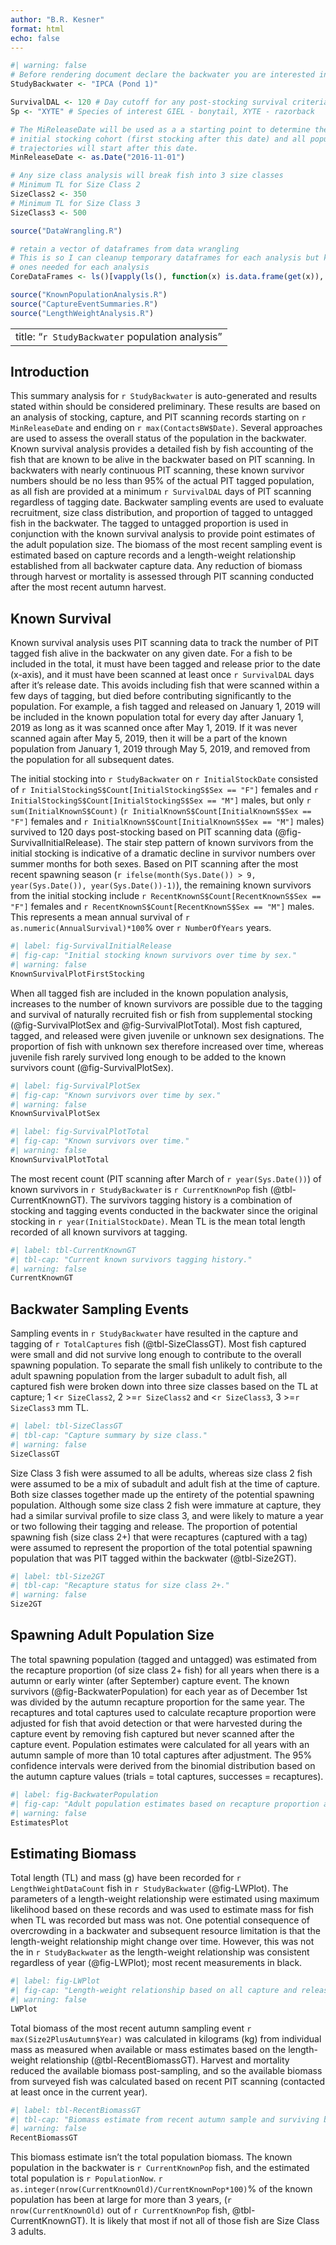 ```yaml
---
author: "B.R. Kesner"
format: html
echo: false
---
```


```r
#| warning: false
# Before rendering document declare the backwater you are interested in
StudyBackwater <- "IPCA (Pond 1)"

SurvivalDAL <- 120 # Day cutoff for any post-stocking survival criteria
Sp <- "XYTE" # Species of interest GIEL - bonytail, XYTE - razorback

# The MiReleaseDate will be used as a a starting point to determine the 
# initial stocking cohort (first stocking after this date) and all population
# trajectories will start after this date.
MinReleaseDate <- as.Date("2016-11-01") 

# Any size class analysis will break fish into 3 size classes
# Minimum TL for Size Class 2
SizeClass2 <- 350
# Minimum TL for Size Class 3
SizeClass3 <- 500

source("DataWrangling.R")

# retain a vector of dataframes from data wrangling
# This is so I can cleanup temporary dataframes for each analysis but keep the 
# ones needed for each analysis
CoreDataFrames <- ls()[vapply(ls(), function(x) is.data.frame(get(x)), logical(1))]

source("KnownPopulationAnalysis.R")
source("CaptureEventSummaries.R")
source("LengthWeightAnalysis.R")
```

---
title: "`r StudyBackwater` population analysis"
---
## Introduction
This summary analysis for `r StudyBackwater` is auto-generated and results stated within should be considered preliminary.  These results are based on an analysis of stocking, capture, and PIT scanning records starting on `r MinReleaseDate` and ending on `r max(ContactsBW$Date)`.  Several approaches are used to assess the overall status of the population in the backwater.  Known survival analysis provides a detailed fish by fish accounting of the fish that are known to be alive in the backwater based on PIT scanning.  In backwaters with nearly continuous PIT scanning, these known survivor numbers should be no less than 95% of the actual PIT tagged population, as all fish are provided at a minimum `r SurvivalDAL` days of PIT scanning regardless of tagging date.  Backwater sampling events are used to evaluate recruitment, size class distribution, and proportion of tagged to untagged fish in the backwater.  The tagged to untagged proportion is used in conjunction with the known survival analysis to provide point estimates of the adult population size.  The biomass of the most recent sampling event is estimated based on capture records and a length-weight relationship established from all backwater capture data.  Any reduction of biomass through harvest or mortality is assessed through PIT scanning conducted after the most recent autumn harvest.      

## Known Survival

Known survival analysis uses PIT scanning data to track the number of PIT tagged fish alive in the backwater on any given date. For a fish to be included in the total, it must have been tagged and release prior to the date (x-axis), and it must have been scanned at least once `r SurvivalDAL` days after it's release date. This avoids including fish that were scanned within a few days of tagging, but died before contributing significantly to the population. For example, a fish tagged and released on January 1, 2019 will be included in the known population total for every day after January 1, 2019 as long as it was scanned once after May 1, 2019. If it was never scanned again after May 5, 2019, then it will be a part of the known population from January 1, 2019 through May 5, 2019, and removed from the population for all subsequent dates.

The initial stocking into `r StudyBackwater`  on `r InitialStockDate` consisted of `r InitialStockingS$Count[InitialStockingS$Sex == "F"]` females and `r InitialStockingS$Count[InitialStockingS$Sex == "M"]` males, but only `r sum(InitialKnownS$Count)` (`r InitialKnownS$Count[InitialKnownS$Sex == "F"]` females and `r InitialKnownS$Count[InitialKnownS$Sex == "M"]` males) survived to 120 days post-stocking based on PIT scanning data (@fig-SurvivalInitialRelease).  The stair step pattern of known survivors from the initial stocking is indicative of a dramatic decline in survivor numbers over summer months for both sexes.  Based on PIT scanning after the most recent spawning season (`r ifelse(month(Sys.Date()) > 9, year(Sys.Date()), year(Sys.Date())-1)`), the remaining known survivors from the initial stocking include `r RecentKnownS$Count[RecentKnownS$Sex == "F"]` females and `r RecentKnownS$Count[RecentKnownS$Sex == "M"]` males. This represents a mean annual survival of `r as.numeric(AnnualSurvival)*100`% over `r NumberOfYears` years.

```r
#| label: fig-SurvivalInitialRelease
#| fig-cap: "Initial stocking known survivors over time by sex."
#| warning: false
KnownSurvivalPlotFirstStocking 

```

When all tagged fish are included in the known population analysis, increases to the number of known survivors are possible due to the tagging and survival of naturally recruited fish or fish from supplemental stocking (@fig-SurvivalPlotSex and @fig-SurvivalPlotTotal).  Most fish captured, tagged, and released were given juvenile or unknown sex designations.  The proportion of fish with unknown sex therefore increased over time, whereas juvenile fish rarely survived long enough to be added to the known survivors count (@fig-SurvivalPlotSex). 
```r
#| label: fig-SurvivalPlotSex
#| fig-cap: "Known survivors over time by sex."
#| warning: false
KnownSurvivalPlotSex

```

```r
#| label: fig-SurvivalPlotTotal
#| fig-cap: "Known survivors over time."
#| warning: false
KnownSurvivalPlotTotal 

```

The most recent count (PIT scanning after March of `r year(Sys.Date())`) of known survivors in `r StudyBackwater` is `r CurrentKnownPop` fish (@tbl-CurrentKnownGT).  The survivors tagging history is a combination of stocking and tagging events conducted in the backwater since the original stocking in `r year(InitialStockDate)`.  Mean TL is the mean total length recorded of all known survivors at tagging.

```r
#| label: tbl-CurrentKnownGT
#| tbl-cap: "Current known survivors tagging history."
#| warning: false
CurrentKnownGT 
```

## Backwater Sampling Events

Sampling events in `r StudyBackwater` have resulted in the capture and tagging of `r TotalCaptures` fish (@tbl-SizeClassGT). Most fish captured were small and did not survive long enough to contribute to the overall spawning population. To separate the small fish unlikely to contribute to the adult spawning population from the larger subadult to adult fish, all captured fish were broken down into three size classes based on the TL at capture; 1 \<`r SizeClass2`, 2 \>=`r SizeClass2` and \<`r SizeClass3`, 3 \>=`r SizeClass3` mm TL.

```r
#| label: tbl-SizeClassGT
#| tbl-cap: "Capture summary by size class."
#| warning: false
SizeClassGT 
```

Size Class 3 fish were assumed to all be adults, whereas size class 2 fish were assumed to be a mix of subadult and adult fish at the time of capture.  Both size classes together made up the entirety of the potential spawning population.  Although some size class 2 fish were immature at capture, they had a similar survival profile to size class 3, and were likely to mature a year or two following their tagging and release. The proportion of potential spawning fish (size class 2+) that were recaptures (captured with a tag) were assumed to represent the proportion of the total potential spawning population that was PIT tagged within the backwater (@tbl-Size2GT).

```r
#| label: tbl-Size2GT
#| tbl-cap: "Recapture status for size class 2+."
#| warning: false
Size2GT
```

## Spawning Adult Population Size

The total spawning population (tagged and untagged) was estimated from the recapture proportion (of size class 2+ fish) for all years when there is a autumn or early winter (after September) capture event. The known survivors (@fig-BackwaterPopulation) for each year as of December 1st was divided by the autumn recapture proportion for the same year. The recaptures and total captures used to calculate recapture proportion were adjusted for fish that avoid detection or that were harvested during the capture event by removing fish captured but never scanned after the capture event.  Population estimates were calculated for all years with an autumn sample of more than 10 total captures after adjustment.   The 95% confidence intervals were derived from the binomial distribution based on the autumn capture values (trials = total captures, successes = recaptures).

```r
#| label: fig-BackwaterPopulation
#| fig-cap: "Adult population estimates based on recapture proportion and known survivors."
#| warning: false
EstimatesPlot

```

## Estimating Biomass

Total length (TL) and mass (g) have been recorded for `r LengthWeightDataCount` fish in `r StudyBackwater` (@fig-LWPlot).  The parameters of a length-weight relationship were estimated using maximum likelihood based on these records and was used to estimate mass for fish when TL was recorded but mass was not.  One potential consequence of overcrowding in a backwater and subsequent resource limitation is that the length-weight relationship might change over time. However, this was not the in `r StudyBackwater` as the length-weight relationship was consistent regardless of year (@fig-LWPlot); most recent measurements in black.

```r
#| label: fig-LWPlot
#| fig-cap: "Length-weight relationship based on all capture and release records."
#| warning: false
LWPlot

```

Total biomass of the most recent autumn sampling event `r max(Size2PlusAutumn$Year)` was calculated in kilograms (kg) from individual mass as measured when available or mass estimates based on the length-weight relationship (@tbl-RecentBiomassGT).  Harvest and mortality reduced the available biomass post-sampling, and so the available biomass from surveyed fish was calculated based on recent PIT scanning (contacted at least once in the current year).  

```r
#| label: tbl-RecentBiomassGT
#| tbl-cap: "Biomass estimate from recent autumn sample and surviving biomass from that sample based on PIT scanning."
#| warning: false
RecentBiomassGT
```

This biomass estimate isn't the total population biomass. The known population in the backwater is `r CurrentKnownPop` fish, and the estimated total population is `r PopulationNow`.  `r as.integer(nrow(CurrentKnownOld)/CurrentKnownPop*100)`% of the known population has been at large for more than 3 years, (`r nrow(CurrentKnownOld)` out of `r CurrentKnownPop` fish, @tbl-CurrentKnownGT). It is likely that most if not all of those fish are Size Class 3 adults. 

